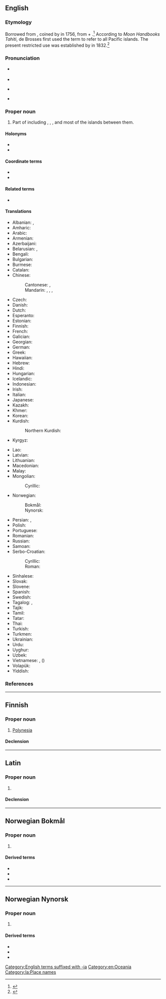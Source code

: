 ==English==

===Etymology===
Borrowed from {{bor|en|fr|polynésie}}, coined by {{w|Charles de Brosses}} in 1756, from {{der|en|grc|πολύς|t=many}} + {{m|grc|νῆσος|t=island}}.<ref>{{R:Etymonline|accessdate=January 21, 2020}}</ref> According to ''Moon Handbooks Tahiti'', de Brosses first used the term to refer to all Pacific islands.{{attn|en|Can we find a better source?}} The present restricted use was established by {{w|Jules Dumont d'Urville|J. S. C. Dumont d'Urville}} in 1832.<ref>{{cite-journal|author=Geoffery Clark|title=Dumont d'Urville's Oceania|url=https://www.jstor.org/stable/25169636|journal=The Journal of Pacific History|volume=38|number=2|publisher=Taylor & Francis|month=September|year=2003|pages=155-161}}</ref>

===Pronunciation===
* {{a|UK}} {{IPA|en|/pɒləˈniːzi.ə/}}
* {{audio|en|LL-Q1860 (eng)-Vealhurl-Polynesia.wav|Audio (Berkshire, UK))}}
* {{a|US}} {{IPA|en|/ˌpɑːləˈniːʒə/}}
* {{rhymes|en|iːʒə|s=4}}

===Proper noun===
{{wikipedia}}
{{en-proper noun}}

# Part of {{l|en|Oceania}} including {{l|en|Easter Island}}, {{l|en|Hawaii}}, {{l|en|New Zealand}}, and most of the islands between them.

====Holonyms====
* {{l|en|Austronesia}}
* {{l|en|Oceania}}

====Coordinate terms====
* {{l|en|Melanesia}}
* {{l|en|Micronesia}}

====Related terms====
* {{l|en|Polynesian}}

====Translations====
{{trans-top|part of Oceania}}
* Albanian: {{t|sq|Polinezi|f}}, {{t|sq|Polinezia|f}} {{qualifier|definite}}
* Amharic: {{t|am|ፖሊኔዥያ}}
* Arabic: {{t|ar|بُولِينِزِيَا|f}}
* Armenian: {{t|hy|Պոլինեզիա}}
* Azerbaijani: {{t|az|Polineziya}}
* Belarusian: {{t|be|Паліне́зія|f}}, {{t|be|Палінэ́зія|f}}
* Bengali: {{t|bn|পলিনেশিয়া}}
* Bulgarian: {{t|bg|Полине́зия|f}}
* Burmese: {{t|my|ပိုလီနီးရှား}}
* Catalan: {{t+|ca|Polinèsia|f}}
* Chinese:
*: Cantonese: {{t|yue|波利尼西亞}}, {{t|yue|波利尼西亚|tr=bo1 lei6 nei4 sai1 aa3}}
*: Mandarin: {{t+|cmn|波利尼西亞}}, {{t+|cmn|波利尼西亚|tr=Bōlìníxīyà}}, {{t+|cmn|玻里尼西亞}}, {{t+|cmn|玻里尼西亚|tr=Bōlǐníxīyà}} {{qualifier|Taiwan}}
* Czech: {{t+|cs|Polynésie|f}}
* Danish: {{t|da|Polynesien|n}}
* Dutch: {{t+|nl|Polynesië|n}}
* Esperanto: {{t|eo|Polinezio}}
* Estonian: {{t|et|Polüneesia}}
* Finnish: {{t+|fi|Polynesia}}
* French: {{t+|fr|Polynésie|f}}
* Galician: {{t+|gl|Polinesia}}
* Georgian: {{t|ka|პოლინეზია}}
* German: {{t+|de|Polynesien|n}}
* Greek: {{t+|el|Πολυνησία|f}}
* Hawaiian: {{t|haw|Polenekia}}
* Hebrew: {{t|he|פּוֹלִינֶזְיָה|f|tr=polinézya}}
* Hindi: {{t|hi|पोलीनेशिया|m}}
* Hungarian: {{t+|hu|Polinézia}}
* Icelandic: {{t|is|Pólýnesía}}
* Indonesian: {{t|id|Polinesia}}
* Irish: {{t|ga|Polainéis|f|alt=An Pholainéis}}
* Italian: {{t|it|Polinesia|f}}
* Japanese: {{t+|ja|ポリネシア|tr=Porineshia}}
* Kazakh: {{t|kk|Полинезия}}
* Khmer: {{t|km|ប៉ូលីណេស៊ី}}
* Korean: {{t|ko|^폴리네시아}}
* Kurdish:
*: Northern Kurdish: {{t|kmr|Polînezya}}
* Kyrgyz: {{t+|ky|Полинезия}}
{{trans-mid}}
* Lao: {{t|lo|ໂປລີເນຊີ}}
* Latvian: {{t|lv|Polinēzija|f}}
* Lithuanian: {{t|lt|Polinezija|f}}
* Macedonian: {{t|mk|Полинезија|f}}
* Malay: {{t|ms|Polinesia}}
* Mongolian:
*: Cyrillic: {{t|mn|Полинези}}
* Norwegian:
*: Bokmål: {{t|nb|Polynesia}}
*: Nynorsk: {{t|nn|Polynesia}}
* Persian: {{t|fa|پلی‌نزی|tr=poli-nezi}}, {{t+|fa|پلینزی|tr=polinezi}}
* Polish: {{t+|pl|Polinezja|f}}
* Portuguese: {{t+|pt|Polinésia|f}}
* Romanian: {{t|ro|Polinezia|f}}
* Russian: {{t+|ru|Полине́зия|f|tr=Polinɛ́zija}}
* Samoan: {{t|sm|Polenisia}}
* Serbo-Croatian:
*: Cyrillic: {{t|sh|Полѝне̄зија|f}}
*: Roman: {{t+|sh|Polìnēzija|f}}
* Sinhalese: {{t|si|පොලිනීසියාව}}
* Slovak: {{t|sk|Polynézia|f}}
* Slovene: {{t|sl|Polinezija|f}}
* Spanish: {{t|es|Polinesia}}
* Swedish: {{t+|sv|Polynesien|n}}
* Tagalog: {{t|tl|Dampuluan}}, {{t|tl|Polynesia}}
* Tajik: {{t|tg|Полинезия}}
* Tamil: {{t|ta|பொலினீசியா}}
* Tatar: {{t|tt|Полинезия}}
* Thai: {{t|th|พอลินีเชีย}}
* Turkish: {{t+|tr|Polinezya}}
* Turkmen: {{t|tk|Polineziýa}}
* Ukrainian: {{t|uk|Поліне́зія|f}}
* Urdu: {{t|ur|پولینیشیا|m|tr=polīneśiyā}}
* Uyghur: {{t|ug|پولىنېزىيە}}
* Uzbek: {{t|uz|Polineziya}}
* Vietnamese: {{t|vi|Pô-li-nê-di}}, {{t|vi|Đa Đảo}} ({{t|vi|多島}})
* Volapük: {{t+|vo|Möda-Seanuäns}}
* Yiddish: {{t|yi|פּאָלינעזיע|n}}
{{trans-bottom}}

===References===
{{reflist}}

[[Category:English terms suffixed with -ia]]
[[Category:en:Oceania]]

----

==Finnish==

===Proper noun===
{{fi-proper noun}}

# [[Polynesia#English|Polynesia]]

====Declension====
{{fi-decl-kulkija|n=sg|Polynesi|a}}

----

==Latin==
{{wikipedia|lang=la}}

===Proper noun===
{{la-proper noun|Polynēsia<1.loc>}}

# {{lb|la|New Latin}} {{l|en|Polynesia}}

====Declension====
{{la-ndecl|Polynēsia<1.loc>}}

[[Category:la:Place names]]

----

==Norwegian Bokmål==
{{wp|lang=nb}}

===Proper noun===
{{head|nb|proper noun}}

# {{l|en|Polynesia}} {{topics|nb|Oceania}}

====Derived terms====
* {{l|nb|Fransk Polynesia}}
* {{l|nb|polynesier}}
* {{l|nb|polynesisk}}

----

==Norwegian Nynorsk==
{{wp|lang=nn}}

===Proper noun===
{{head|nn|proper noun}}

# {{l|en|Polynesia}} {{topics|nn|Oceania}}

====Derived terms====
* {{l|nn|Fransk Polynesia}}
* {{l|nn|polynesiar}}
* {{l|nn|polynesisk}}